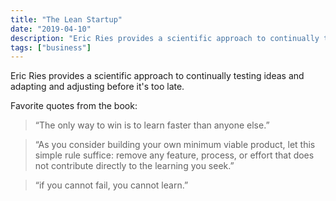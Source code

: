 ```yaml
---
title: "The Lean Startup"
date: "2019-04-10"
description: "Eric Ries provides a scientific approach to continually testing ideas and adapting and adjusting before it's too late."
tags: ["business"]
---
```


Eric Ries provides a scientific approach to continually testing ideas and adapting and adjusting before it's too late.

Favorite quotes from the book:

> “The only way to win is to learn faster than anyone else.”

> “As you consider building your own minimum viable product, let this simple rule suffice: remove any feature, process, or effort that does not contribute directly to the learning you seek.”

> “if you cannot fail, you cannot learn.”
